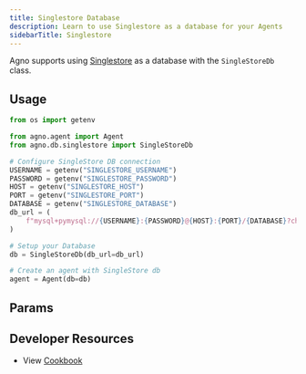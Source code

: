 ```yaml
---
title: Singlestore Database
description: Learn to use Singlestore as a database for your Agents
sidebarTitle: Singlestore
---
```


Agno supports using [Singlestore](https://www.singlestore.com/) as a database with the `SingleStoreDb` class.

## Usage

```python singlestore_for_agent.py
from os import getenv

from agno.agent import Agent
from agno.db.singlestore import SingleStoreDb

# Configure SingleStore DB connection
USERNAME = getenv("SINGLESTORE_USERNAME")
PASSWORD = getenv("SINGLESTORE_PASSWORD")
HOST = getenv("SINGLESTORE_HOST")
PORT = getenv("SINGLESTORE_PORT")
DATABASE = getenv("SINGLESTORE_DATABASE")
db_url = (
    f"mysql+pymysql://{USERNAME}:{PASSWORD}@{HOST}:{PORT}/{DATABASE}?charset=utf8mb4"
)

# Setup your Database
db = SingleStoreDb(db_url=db_url)

# Create an agent with SingleStore db
agent = Agent(db=db)
```

## Params

<Snippet file="db-singlestore-params.mdx" />

## Developer Resources

- View [Cookbook](https://github.com/agno-agi/agno/blob/main/cookbook/db/singlestore/singlestore_for_agent.py)
